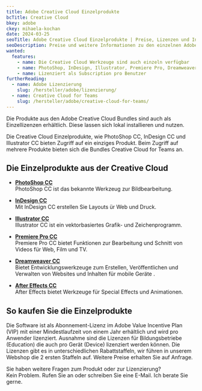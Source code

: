 ```yaml
---
title: Adobe Creative Cloud Einzelprodukte
bcTitle: Creative Cloud
bkey: adobe
ckey: mihaela-kochan
date: 2024-03-25
seoTitle: Adobe Creative Cloud Einzelprodukte | Preise, Lizenzen und Informationen
seoDescription: Preise und weitere Informationen zu den einzelnen Adobe Creative Cloud Produkten (PhotoShop, InDesign, Illustrator, etc). Mit nur drei Klicks ein Angebot anfordern oder sprechen Sie mit unseren Spezialisten.
wanted:
  features:
    - name: Die Creative Cloud Werkzeuge sind auch einzeln verfügbar
    - name: PhotoShop, InDesign, Illustrator, Premiere Pro, Dreamweaver, AfterEffects
    - name: Lizenziert als Subscription pro Benutzer
furtherReading:
  - name: Adobe Lizenzierung
    slug: /hersteller/adobe/lizenzierung/
  - name: Creative Cloud for Teams
    slug: /hersteller/adobe/creative-cloud-for-teams/
---
```




<Intro>

Die Produkte aus den Adobe Creative Cloud Bundles sind auch als Einzellizenzen erhältlich. Diese lassen sich lokal installieren und nutzen.

Die Creative Cloud Einzelprodukte, wie PhotoShop CC, InDesign CC und Illustrator CC bieten Zugriff auf ein einziges Produkt.
Beim Zugriff auf mehrere Produkte bieten sich die Bundles Creative Cloud for Teams an.


</Intro>

<TOC />



## Die Einzelprodukte aus der Creative Cloud

<ArrowList>

- **[PhotoShop CC](/hersteller/adobe/creative-cloud-einzelprodukte/photoshop-cc/)**<br />
 PhotoShop CC ist das bekannte Werkzeug zur Bildbearbeitung.

- **[InDesign CC](/hersteller/adobe/creative-cloud-einzelprodukte/indesign-cc/)**<br />
 Mit InDesign CC erstellen Sie Layouts ür Web und Druck.

- **[Illustrator CC](/hersteller/adobe/creative-cloud-einzelprodukte/illustrator-cc/)**<br />
 Illustrator CC ist ein vektorbasiertes Grafik- und Zeichenprogramm.

- **[Premiere Pro CC](/hersteller/adobe/creative-cloud-einzelprodukte/premiere-pro-cc/)**<br />
 Premiere Pro CC bietet Funktionen zur Bearbeitung und Schnitt von Videos für Web, Film und TV.

- **[Dreamweaver CC](/hersteller/adobe/creative-cloud-einzelprodukte/dreamweaver-cc/)**<br />
 Bietet Entwicklungswerkzeuge zum Erstellen, Veröffentlichen und Verwalten von Websites und Inhalten für mobile Geräte .

- **[After Effects CC](/hersteller/adobe/creative-cloud-einzelprodukte/after-effects-cc/)**<br />
 After Effects bietet Werkzeuge für Special Effects und Animationen.

</ArrowList>


## So kaufen Sie die Einzelprodukte

Die Software ist als Abonnement-Lizenz im Adobe Value Incentive Plan (VIP) mit einer Mindestlaufzeit von einem Jahr erhältlich und wird pro Anwender lizenziert. Ausnahme sind die Lizenzen für Bildungsbetriebe (Education) die auch pro Gerät (Device) lizenziert werden können.
Die Lizenzen gibt es in unterschiedlichen Rabattstaffeln, wir führen in unserem Webshop die 2 ersten Staffeln auf. Weitere Preise erhalten Sie auf Anfrage.


<GetInTouch theme="light">

Sie haben weitere Fragen zum Produkt oder zur Lizenzierung?<br />
Kein Problem. Rufen Sie an oder schreiben Sie eine E-Mail. Ich berate Sie gerne.

</GetInTouch>
